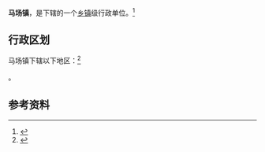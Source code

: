 {{中国乡级行政区|21/13/22/114/000}}

'''马场镇'''，是{{PRC admin/fullname|21/13/22/114/000|3}}下辖的一个[[乡镇|乡镇]]级行政单位。<ref>{{PRC admin/ref sgc|{{PRC admin/parent|21/13/22/114/000}}}}</ref>

== 行政区划 ==

马场镇下辖以下地区：<ref>{{PRC admin/ref sgc|21/13/22/114/000}}</ref>

{{PRC admin/children|21/13/22/114/000}}。

== 参考资料 ==

{{reflist}}

{{辽宁行政区划小作品}}
{{PRC admin/navcat|21/13/22/114/000}}